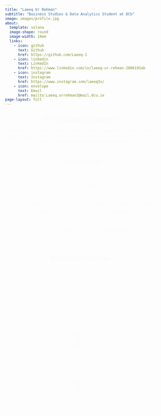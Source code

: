 ```yaml
---
title: "Laeeq Ur Rehman"
subtitle: "Business Studies & Data Analytics Student at DCU"
image: images/profile.jpg
about:
  template: solana
  image-shape: round
  image-width: 14em
  links:
    - icon: github
      text: Github
      href: https://github.com/Laeeq-1
    - icon: linkedin
      text: LinkedIn
      href: https://www.linkedin.com/in/laeeq-ur-rehman-2806192ab
    - icon: instagram
      text: Instagram
      href: https://www.instagram.com/laeeq3x/
    - icon: envelope
      text: Email
      href: mailto:Laeeq.urrehman2@mail.dcu.ie
page-layout: full
---
```


<style>
.fade-in {
  opacity: 0;
  animation: fadeIn 1.2s ease-in forwards;
}

@keyframes fadeIn {
  to { opacity: 1; }
}

.project-container, .podcast-container {
  display: flex;
  justify-content: center;
  gap: 20px;
  flex-wrap: wrap;
  margin-top: 30px;
}

.project-container img, .podcast-container iframe {
  width: 100%;
  max-width: 350px;
  border-radius: 12px;
  transition: transform 0.3s ease;
}

.project-container img:hover {
  transform: translateY(-10px);
}

.project-title {
  font-weight: bold;
  margin-top: 10px;
}
</style>

<div class="fade-in" style="text-align:center;">

## Hi, I'm Laeeq Ur Rehman!

Welcome to my personal website—I'm studying Business Studies at DCU with a specialization in Data Analytics. Explore my academic work, cricket journey, and entrepreneurial projects below!

---

## My Portfolio

<div class="project-container">
  <div>
    <a href="projects/academic.html"><img src="images/dairygold.png"></a>
    <div class="project-title">Academic Projects</div>
  </div>

  <div>
    <a href="projects/cricket-journey.html"><img src="images/cricket.jpg"></a>
    <div class="project-title">Cricket Journey</div>
  </div>

  <div>
    <a href="projects/EVCIM.html"><img src="images/weights.jpg"></a>
    <div class="project-title">EVCIM Weights Business</div>
  </div>
</div>

---

## Podcasts That I like

<div class="podcast-container">
  <iframe src="https://www.youtube.com/embed/QOsHNL6V8O8" frameborder="0" allowfullscreen></iframe>
  <iframe src="https://www.youtube.com/embed/fJGYxQEpv6o" frameborder="0" allowfullscreen></iframe>
  <iframe src="https://www.youtube.com/embed/VSceuiPBpxY" frameborder="0" allowfullscreen></iframe>
</div>


